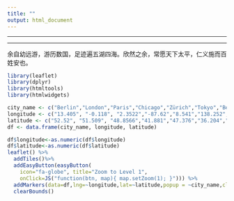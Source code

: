 ```yaml
---
title: ""
output: html_document
---
```


---

---

余自幼远游，游历数国，足迹遍五湖四海。欣然之余，常愿天下太平，仁义施而百姓安也。

```r
library(leaflet)
library(dplyr)
library(htmltools)
library(htmlwidgets)
```

```r
city_name <- c("Berlin","London","Paris","Chicago","Zürich","Tokyo","Beijing","Milan","Shanghai","New York","Los Angeles","Sydney","Hawaii","Hong Kong")
longitude <- c("13.405", "-0.118", "2.3522","-87.62","8.541","138.252","116.407","9.190","121.473","-73.935","-118.243","151.209","-155.84","114.17")
latitude <- c("52.52", "51.509", "48.8566","41.881","47.376","36.204","39.904","45.464","31.230","40.7306","34.05","-33.865","19.74","22.302")
df <- data.frame(city_name, longitude, latitude)

df$longitude<-as.numeric(df$longitude)
df$latitude<-as.numeric(df$latitude)
leaflet() %>% 
  addTiles()%>%
  addEasyButton(easyButton(
    icon="fa-globe", title="Zoom to Level 1",
    onClick=JS("function(btn, map){ map.setZoom(1); }"))) %>%
  addMarkers(data=df,lng=~longitude,lat=~latitude,popup = ~city_name,clusterOptions = markerClusterOptions()) %>%
  clearBounds() 
```
